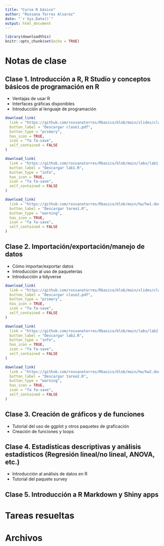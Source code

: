 ```yaml
---
title: "Curso R básico"
author: "Rossana Torres Alvarez"
date: "`r Sys.Date()`"
output: html_document
---
```


```r
library(downloadthis)
knitr::opts_chunk$set(echo = TRUE)
```

# Notas de clase

## Clase 1. Introducción a R, R Studio y conceptos básicos de programación en R

*	Ventajas de usar R
*	Interfaces gráficas disponibles
*	Introducción al lenguaje de programación

```r
download_link(
  link = "https://github.com/rossanatorres/Rbasico/blob/main/slides/clase1.pdf",
  button_label = "Descargar clase1.pdf",
  button_type = "primary",
  has_icon = TRUE,
  icon = "fa fa-save",
  self_contained = FALSE
)
```


```r
download_link(
  link = "https://github.com/rossanatorres/Rbasico/blob/main/labs/lab1.R",
  button_label = "Descargar lab1.R",
  button_type = "info",
  has_icon = TRUE,
  icon = "fa fa-save",
  self_contained = FALSE
)
```

```r
download_link(
  link = "https://github.com/rossanatorres/Rbasico/blob/main/hw/hw1.docx",
  button_label = "Descargar tarea1.R",
  button_type = "warning",
  has_icon = TRUE,
  icon = "fa fa-save",
  self_contained = FALSE
)
```


## Clase 2.	Importación/exportación/manejo de datos

*	Cómo importar/exportar datos
*	Introducción al uso de paqueterías
*	Introducción a tidyverse


```r
download_link(
  link = "https://github.com/rossanatorres/Rbasico/blob/main/slides/clase2.pdf",
  button_label = "Descargar clase2.pdf",
  button_type = "primary",
  has_icon = TRUE,
  icon = "fa fa-save",
  self_contained = FALSE
)
```


```r
download_link(
  link = "https://github.com/rossanatorres/Rbasico/blob/main/labs/lab2.R",
  button_label = "Descargar lab2.R",
  button_type = "info",
  has_icon = TRUE,
  icon = "fa fa-save",
  self_contained = FALSE
)
```

```r
download_link(
  link = "https://github.com/rossanatorres/Rbasico/blob/main/hw/hw2.docx",
  button_label = "Descargar tarea2.R",
  button_type = "warning",
  has_icon = TRUE,
  icon = "fa fa-save",
  self_contained = FALSE
)
```

## Clase 3. Creación de gráficos y de funciones

*	Tutorial del uso de ggplot y otros paquetes de graficación
*	Creación de funciones y loops

## Clase 4.	Estadísticas descriptivas y análisis estadísticos (Regresión lineal/no lineal, ANOVA, etc.)

*	Introducción al análisis de datos en R
*	Tutorial del paquete survey

## Clase 5. Introducción a R Markdown y Shiny apps


# Tareas resueltas



# Archivos



